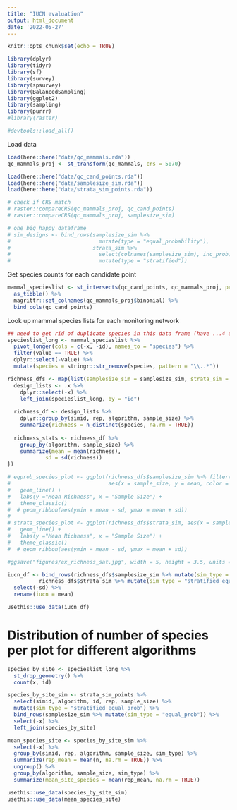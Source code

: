 ```yaml
---
title: "IUCN evaluation"
output: html_document
date: '2022-05-27'
---
```


```r
knitr::opts_chunk$set(echo = TRUE)
```

```r
library(dplyr)
library(tidyr)
library(sf)
library(survey)
library(spsurvey)
library(BalancedSampling)
library(ggplot2)
library(sampling)
library(purrr)
#library(raster)

#devtools::load_all()
```

Load data
```r
load(here::here("data/qc_mammals.rda"))
qc_mammals_proj <- st_transform(qc_mammals, crs = 5070)

load(here::here("data/qc_cand_points.rda"))
load(here::here("data/samplesize_sim.rda"))
load(here::here("data/strata_sim_points.rda"))

# check if CRS match
# raster::compareCRS(qc_mammals_proj, qc_cand_points)
# raster::compareCRS(qc_mammals_proj, samplesize_sim)

# one big happy dataframe
# sim_designs <- bind_rows(samplesize_sim %>%
#                            mutate(type = "equal_probability"),
#                          strata_sim %>%
#                            select(colnames(samplesize_sim), inc_prob) %>% 
#                            mutate(type = "stratified"))
```

Get species counts for each candidate point
```r
mammal_specieslist <- st_intersects(qc_cand_points, qc_mammals_proj, prepared = TRUE, sparse = FALSE) %>%
  as_tibble() %>%
  magrittr::set_colnames(qc_mammals_proj$binomial) %>%
  bind_cols(qc_cand_points)
```

Look up mammal species lists for each monitoring network
```r
## need to get rid of duplicate species in this data frame (have ...4 or something similar appended)
specieslist_long <- mammal_specieslist %>%
  pivot_longer(cols = c(-x, -id), names_to = "species") %>%
  filter(value == TRUE) %>%
  dplyr::select(-value) %>%
  mutate(species = stringr::str_remove(species, pattern = "\\..*"))

richness_dfs <- map(list(samplesize_sim = samplesize_sim, strata_sim = strata_sim_points), ~ {
  design_lists <- .x %>%
    dplyr::select(-x) %>%
    left_join(specieslist_long, by = "id")
  
  richness_df <- design_lists %>% 
    dplyr::group_by(simid, rep, algorithm, sample_size) %>%
    summarize(richness = n_distinct(species, na.rm = TRUE))
  
  richness_stats <- richness_df %>%
    group_by(algorithm, sample_size) %>%
    summarize(mean = mean(richness),
            sd = sd(richness))
})

# eqprob_species_plot <- ggplot(richness_dfs$samplesize_sim %>% filter(sample_size <5000), 
#                               aes(x = sample_size, y = mean, color = algorithm)) +
#   geom_line() + 
#   labs(y ="Mean Richness", x = "Sample Size") +
#   theme_classic()
#  # geom_ribbon(aes(ymin = mean - sd, ymax = mean + sd))
# 
# strata_species_plot <- ggplot(richness_dfs$strata_sim, aes(x = sample_size, y = mean, color = algorithm)) +
#   geom_line() + 
#   labs(y ="Mean Richness", x = "Sample Size") +
#   theme_classic()
#  # geom_ribbon(aes(ymin = mean - sd, ymax = mean + sd))

#ggsave("figures/ex_richness_sat.jpg", width = 5, height = 3.5, units = "in")
```
```r
iucn_df <- bind_rows(richness_dfs$samplesize_sim %>% mutate(sim_type = "equal_prob"),
          richness_dfs$strata_sim %>% mutate(sim_type = "stratified_equal_prob")) %>%
  select(-sd) %>%
  rename(iucn = mean)

usethis::use_data(iucn_df)
```

# Distribution of number of species per plot for different algorithms
```r
species_by_site <- specieslist_long %>%
  st_drop_geometry() %>%
  count(x, id)

species_by_site_sim <- strata_sim_points %>%
  select(simid, algorithm, id, rep, sample_size) %>%
  mutate(sim_type = "stratified_equal_prob") %>%
  bind_rows(samplesize_sim %>% mutate(sim_type = "equal_prob")) %>%
  select(-x) %>%
  left_join(species_by_site)

mean_species_site <- species_by_site_sim %>%
  select(-x) %>%
  group_by(simid, rep, algorithm, sample_size, sim_type) %>%
  summarize(rep_mean = mean(n, na.rm = TRUE)) %>%
  ungroup() %>% 
  group_by(algorithm, sample_size, sim_type) %>% 
  summarize(mean_site_species = mean(rep_mean, na.rm = TRUE))

usethis::use_data(species_by_site_sim)
usethis::use_data(mean_species_site)
```


